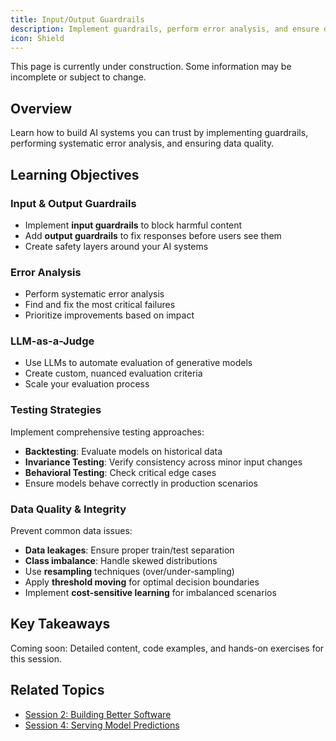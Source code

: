 ```yaml
---
title: Input/Output Guardrails
description: Implement guardrails, perform error analysis, and ensure data quality
icon: Shield
---
```



<Callout title="Work in Progress" type="warning">
  This page is currently under construction. Some information may be incomplete or subject to change.
</Callout>

## Overview

Learn how to build AI systems you can trust by implementing guardrails, performing systematic error analysis, and ensuring data quality.

## Learning Objectives

### Input & Output Guardrails
- Implement **input guardrails** to block harmful content
- Add **output guardrails** to fix responses before users see them
- Create safety layers around your AI systems

### Error Analysis
- Perform systematic error analysis
- Find and fix the most critical failures
- Prioritize improvements based on impact

### LLM-as-a-Judge
- Use LLMs to automate evaluation of generative models
- Create custom, nuanced evaluation criteria
- Scale your evaluation process

### Testing Strategies
Implement comprehensive testing approaches:
- **Backtesting**: Evaluate models on historical data
- **Invariance Testing**: Verify consistency across minor input changes
- **Behavioral Testing**: Check critical edge cases
- Ensure models behave correctly in production scenarios

### Data Quality & Integrity
Prevent common data issues:
- **Data leakages**: Ensure proper train/test separation
- **Class imbalance**: Handle skewed distributions
- Use **resampling** techniques (over/under-sampling)
- Apply **threshold moving** for optimal decision boundaries
- Implement **cost-sensitive learning** for imbalanced scenarios

## Key Takeaways

<Note>
Coming soon: Detailed content, code examples, and hands-on exercises for this session.
</Note>

## Related Topics
- [Session 2: Building Better Software](rag-model-selection-evaluation)
- [Session 4: Serving Model Predictions](deployment-and-optimization)


